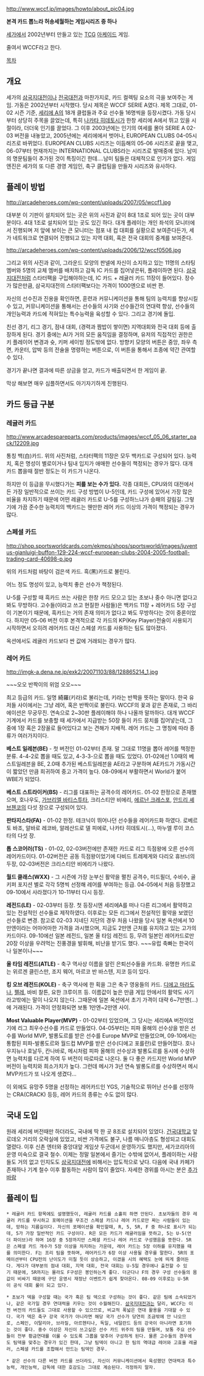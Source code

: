 http://www.wccf.jp/images/howto/about_pic04.jpg

'''본격 카드 뽑느라 허송세월하는 게임시리즈 중 하나'''

[[세가]]에서 2002년부터 만들고 있는 [[TCG]] [[아케이드]] 게임.

줄여서 WCCF라고 한다.

[[목차]]

== 개요 ==

세가의 [[삼국지대전]]이나 [[전국대전]]과 마찬가지로, 카드 컬렉팅 요소의 극을 보여주는 게임. 가동은 2002년부터 시작했다. 당시 제목은 WCCF SERIE A였다. 제목 그대로, 01-02 시즌 기준, [[세리에 A]]의 18개 클럽들과 주요 선수들 16명씩을 등장시켰다. 가동 당시부터 상당히 주목을 끌었는데, 특히 [[나카타 히데토시]]가 한창 세리에 A에서 뛰고 있을 시절이라, 더더욱 인기를 끌었다. 그 이후 2003년에는 인기의 여세를 몰아 SERIE A 02-03 버전을 내놓았고, 2005년에는 세리에에서 벗어나, EUROPEAN CLUBS 04-05시리즈로 바뀌었다. EUROPEAN CLUBS 시리즈는 이듬해의 05-06 시리즈로 끝을 맺고, 06-07부터 현재까지는 INTERNATIONAL CLUBS라는 시리즈로 발매중에 있다. 남미의 명문팀들이 추가된 것이 특징이긴 한데....남미 팀들은 대체적으로 인기가 없다. 게임엔진은 세가의 또 다른 경영 게임인, 축구 클럽팀을 만들자 시리즈와 유사하다.


== 플레이 방법 ==

http://arcadeheroes.com/wp-content/uploads/2007/05/wccf1.jpg

대부분 이 기판이 설치되어 있는 곳은 위의 사진과 같이 8대 1조로 되어 있는 곳이 대부분이다. 4대 1조로 설치되어 있는 곳도 있긴 하다. 대개 플레이는 개인 좌석의 모니터에서 진행되며 저 앞에 보이는 큰 모니터는 점포 내 컵 대회를 실황으로 보여준다든가, 세가 네트워크로 연결되어 진행되고 있는 지역 대회, 혹은 전국 대회의 중계를 보여준다.

http://arcadeheroes.com/wp-content/uploads/2006/12/wccf0506.jpg

그리고 위의 사진과 같이, 그라운드 모양의 판넬에 자신이 소지하고 있는 11명의 스타팅 멤버와 5명의 교체 멤버를 배치하고 감독 IC 카드를 집어넣은뒤, 플레이하면 된다. [[삼국지대전]]처럼 스타터팩을 구입해야하는데, IC 카드 + 레귤러 카드 11장이 들어있다. 장수가 많은만큼, 삼국지대전의 스타터팩보다는 가격이 1000엔으로 비싼 편.

자신의 선수진과 진용을 확인하면, 훈련과 커뮤니케이션을 통해 팀의 능력치를 향상시킬 수 있고, 커뮤니케이션을 통해서는 선수들의 사기와 선수들간의 연대력 향상, 선수들의 개인능력과 카드에 적혀있는 특수능력을 육성할 수 있다. 그리고 경기에 돌입.

친선 경기, 리그 경기, 점내 대회, (경력과 짬밥이 쌓이면) 지역대회와 전국 대회 등에 출장하게 된다. 경기 중에는 AI가 거의 모든 움직임을 결정하며, 유저의 직접적인 권한은 키 플레이어 변경과 슛, 키퍼 세이빙 정도밖에 없다. 방향키 모양의 버튼은 중앙, 좌우 측면, 카운터, 압박 등의 전술을 명령하는 버튼으로, 이 버튼을 통해서 조종에 약간 관여할 수 있다.

경기가 끝나면 결과에 따른 상금을 얻고, 카드가 배출되면서 한 게임이 끝.

막상 해보면 매우 심플하면서도 아기자기하게 진행된다.


== 카드 등급 구분 ==
=== 레귤러 카드 ===

http://www.arcadespareparts.com/products/images/wccf_05_06_starter_pack/12209.jpg

통칭 백(白)카드. 위의 사진처럼, 스타터팩의 11장은 모두 백카드로 구성되어 있다. 능력치, 혹은 명성이 별로이거나 팀내 입지가 애매한 선수들이 책정되는 경우가 많다. 대개 카드 뽑을때 절반 정도는 이 카드가 나온다.

하지만 이 등급을 무시했다가는 '''피를 보는 수가 있다.''' 각종 대회든, CPU와의 대전에서든 가장 일반적으로 쓰이는 카드 구성 방법이 U-5인데, 카드 구성에 있어서 가장 많은 비율을 차지하기 때문에 어떤 레귤러 카드로 U-5를 구성하느냐가 승패의 갈림길. 그렇기에 가끔 준수한 능력치의 백카드는 웬만한 레어 카드 이상의 가격이 책정되는 경우가 많다.

=== 스페셜 카드 ===

http://shop.sportsworldcards.com/ekmps/shops/sportsworld/images/juventus-gianluigi-buffon-129-224-wccf-european-clubs-2004-2005-football-trading-card-40698-p.jpg

위의 카드처럼 바탕이 검은색 카드. 흑(黑)카드로 불린다. 

어느 정도 명성이 있고, 능력치 좋은 선수가 책정된다.

U-5를 구성할 때 흑카드 쓰는 사람은 한창 카드 모으고 있는 초보나 중수 아니면 없다고 봐도 무방하다. 고수들(이라고 쓰고 현질한 사람들)은 백카드 11장 + 레어카드 5장 구성이 기본이기 때문에, 흑카드는 거의 존재 의미가 없다고 봐도 무방하다는 것이 중론이었다. 하지만 05-06 버전 이후 본격적으로 각 카드의 KP(Key Player)전술이 사용되기 시작하면서 오히려 레어카드 대신 스페셜 카드를 사용하는 팀도 많아졌다.

옥션에서도 레귤러 카드보다 싼 값에 거래되는 경우가 많다.


=== 레어 카드 ===

http://imgk-a.dena.ne.jp/exk2/20071103/88/128865214_1.jpg

~~~오오 반짝이의 위엄 오오~~~

최고 등급의 카드. 일명 綺羅(키라)로 불리는데, 키라는 반짝을 뜻하는 말이다. 한국 유저들 사이에서는 그냥 레어, 혹은 반짝이로 불린다. WCCF의 꽃과 같은 존재로, 그 바리에이션은 무궁무진. 연속으로 2~30판 플레이해야 하나 나올까 말까하다. 대개 WCCF 기계에서 카드를 보충할 때 세가에서 지급받는 50장 들이 카드 뭉치를 집어넣는데, 그 중에 1장 혹은 2장꼴로 들어있다고 보는 견해가 지배적. 레어 카드는 그 명칭에 따라 종류가 여러가지이다.

'''베스트 일레븐(BE)''' - 첫 버전인 01-02부터 존재. 말 그대로 11명을 뽑아 레어를 책정한 분류. 4-4-2로 뽑을 때도 있고, 4-3-3-으로 뽑을 때도 있었다. 01-02에선 1.0때의 베스트일레븐을 BE, 2.0때 추가된 베스트일레븐을 AE라고 구분하며 AE카드가 가동시간이 짧았던 만큼 희귀하여 중고 가격이 높다. 08-09에서 부활하면서 World가 붙어 WBE가 되었다.

'''베스트 스트라이커(BS)''' - 리그를 대표하는 공격수의 레어카드. 01-02 한정으로 존재했으며, 호나우도, [[가브리엘 바티스투타]], 크리스티안 비에리, [[에르난 크레스포]], [[안드리 셰브첸코]]의 다섯 장으로 구성되어 있다.

'''판타지스타(FA)''' - 01-02 한정. 테크닉이 뛰어나던 선수들을 레어카드화 하였다. 로베르토 바조, 알바로 레코바, 알레산드로 델 피에로, 나카타 히데토시(...), 마누엘 루이 코스타의 다섯 장.

'''톱 스코어러(TS)''' - 01-02, 02-03버전에만 존재한 카드로 리그 득점왕에 오른 선수의 레어카드이다. 01-02버전은 공동 득점왕이었기에 다비드 트레제게와 다리오 휴브너의 두장, 02-03버전은 크리스티안 비에리가 나왔다.

'''월드 클래스(WXX)''' - 그 시즌에 가장 눈부신 활약을 펼친 공격수, 미드필더, 수비수, 골키퍼 포지션 별로 각각 5명씩 선정해 레어를 부여하는 등급. 04-05에서 처음 등장했고 09-10에서 사라졌다가 10-11부터 다시 등장.

'''레전드(LE)''' - 02-03부터 등장. 첫 등장시엔 세리에A를 떠나 다른 리그에서 활약하고 있는 전설적인 선수들로 제작하였다. 이후로는 모든 리그에서 전설적인 활약을 보였던 선수들로 변경. 참고로 02-03 지네딘 지단의 경우 처음 나왔을 당시 일본 옥션에서 10만엔이라는 어마어마한 가격을 과시했으며, 지금도 2만엔 근처를 유지하고 있는 고가의 카드이다. 09-10에선 일본 레전드, 일본 올 타임 레전드 등, 무려 일본인 레어카드로만 20장 이상을 우려먹는 진풍경을 발휘해, 비난을 받기도 했다. ~~~유럽 축빠는 한국이나 일본이나~~~

'''올 타임 레전드(ATLE)''' - 축구 역사상 이름을 알린 은퇴선수들을 카드화. 유명한 카드로는 위르겐 클린스만, 조지 웨어, 마르코 반 바스텐, 지코 등이 있다.

'''킹 오브 레전드(KOLE)''' - 축구 역사에 한 획을 그은 축구 영웅들의 카드. [[디에고 마라도나]], [[펠레]], 바비 찰튼, 요한 크루이프 등. 이름값이 높은 만큼 게임 안에서의 활약도 사기라고밖에는 말이 나오지 않는다. 그때문에 일본 옥션에서 초기 가격이 대략 6~7만엔(...)에 거래된다. 가격이 안정화되면 보통 1만엔~2만엔 사이. 

'''Most Valuable Player(MVP)''' - 01-02부터 있었으며, 그 당시는 세리에A 버전이었기에 리그 최우수선수를 카드로 만들었다. 04-05부터는 피파 올해의 선수상을 받은 선수를 World MVP, 발롱도르를 받은 선수를 Europe MVP로 만들었으며, 09-10에서는 통합된 피파-발롱도르와 월드컵 MVP를 받은 선수(디에고 포를란)로 만들어졌다. 호나우지뉴나 호날두, 칸나바로, 메시처럼 피파 올해의 선수상과 발롱도르를 동시에 수상하면 능력치를 다르게 하여 두 버전이 따로따로 나온다. 둘 다 좋은 카드지만 World MVP버전이 능력치와 희소가치가 높다. 그런데 메시가 3년 연속 발롱도르를 수상하면서 메시 MVP카드가 또 나오게 생겼다...

이 외에도 유망주 5명을 선정하는 레어카드인 YGS, 기술적으로 뛰어난 선수를 선정하는 CRA(CRACK) 등등, 레어 카드의 종류는 수도 없이 많다. 

== 국내 도입 ==

원래 세리에 버전때만 하더라도, 국내에 딱 한 곳 8조로 설치되어 있었다. [[건국대학교]] 앞 로데오 거리의 오락실에 있었고, 비싼 가격에도 불구, 나름 매니아층도 형성되고 대회도 열렸다. 이후 신촌 엔터와 중앙대앞 게임샷 두군데서 운영하기도 했지만, 세가코리아의 운영 미숙으로 결국 철수. 이제는 정말 일본에서 즐기는 수밖에 없어서, 플레이하는 사람들도 거의 없고 인지도도 [[삼국지대전]]에 비해서는 압도적으로 낮다. 다음에 국내 카페가 존재하나 기계 철수 이후 활동하는 사람이 많이 줄었다. 
자세한 경위를 아시는 분은 [[추가바람]]

== 플레이 팁 ==

 * 레귤러 카드 항목에도 설명했듯이, 레귤러 카드를 소홀히 하면 안된다. 초보자들의 경우 레귤러 카드를 무시하고 포메이션을 무조건 스페셜 카드나 레어 카드로만 짜는 사람들이 있는데, 망하는 지름길이다. 자신의 포메이션을 확인할때, R, 5, 5R, F 중 하나로 표시가 되는데, 5가 가장 일반적인 카드 구성이다. R은 모든 카드가 레귤러임을 뜻하고, 5는 U-5(언더 파이브)라 하며 16장 중 5장까지만 스페셜 카드나 레어 카드로 구성했음을 뜻한다. 5R은 스페셜 카드 개수가 5장 이상을 차지하는 가운데, 레어 카드는 5장 이하를 유지했을 때를 의미한다. F는 프리 팀을 뜻하며, 레어카드가 6장 이상 사용될 경우를 말한다. 5R의 포메이션부터 CPU전의 난이도가 미칠 듯이 상승하고, 이겼을 시의 혜택도 눈에 띄게 줄어든다. 게다가 대부분의 점내 대회, 지역 대회, 전국 대회는 U-5일 경우에나 출전할 수 있기 때문에, 5R까지는 몰라도 F구성은 봉인하는게 좋다. 더군다나 F의 경우 구성 선수들의 몸값이 비싸기 때문에 구단 운영시 재정난 이벤트가 쉽게 찾아온다. 08-09 이후로는 U-5R이 공식 대회 룰이 되고 있다. 

 * 초보가 덱을 구성할 때는 국가 혹은 팀 덱으로 구성하는 것이 좋다. 같은 팀에 소속되었거나, 같은 국가일 경우 연대력을 키우는 것이 수월해진다. [[삼국지대전]]과는 달리, WCCF는 이전 버전의 카드들도 그대로 사용할 수 있으므로, 비교적 폭넓은 연대 활용을 기대할 수 있다. 국가 덱은 축구 강국 국가가 아니라면 해당 국가 선수가 당연히 조금밖에 안 나오므로, 스페인, 이탈리아, 브라질, 아르헨티나, 독일, 네덜란드 등의 강국이 아니라면 포기하는 것이 좋다. 중수 이상은 자신이 쓰고싶은 선수 카드 위주의 팀을 만들며, 보통 주요 선수들이 전부 황금연대를 이룰 수 있도록 그룹을 맞추어 구성하게 된다. 물론 고수들의 경우에도 팀덱을 맞추는 경우가 있긴 한데, 그냥 팀덱이 아니고 한 팀의 역대급 레어와 고효율 레귤러, 스페셜 카드를 조합해서 만드는 팀덱인 경우.

 * 같은 선수의 다른 버전 카드를 쓰더라도, 자신이 커뮤니케이션에서 육성했던 연대력과 특수능력, 개인능력, 감독에 대한 호감도는 그대로 계승된다. 걱정하지 말자.


